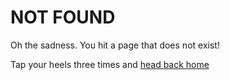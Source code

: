 
<Seo title="404: Not found" />

# NOT FOUND

Oh the sadness. You hit a page that does not exist!

Tap your heels three times and [head back home](https://www.erichowey.dev/)

